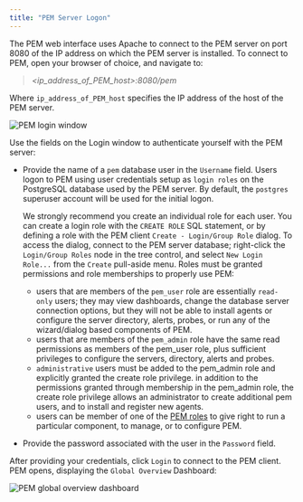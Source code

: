 ```yaml
---
title: "PEM Server Logon"
---
```


<div id="pem_server_logon" class="registered_link"></div>

The PEM web interface uses Apache to connect to the PEM server on port 8080 of the IP address on which the PEM server is installed. To connect to PEM, open your browser of choice, and navigate to:

> *&lt;ip_address_of_PEM_host>:8080/pem*

Where `ip_address_of_PEM_host` specifies the IP address of the host of the PEM server.

![PEM login window](../images/pem_logon.png)

Use the fields on the Login window to authenticate yourself with the PEM server:

-   Provide the name of a `pem` database user in the `Username` field. Users logon to PEM using user credentials setup as `login roles` on the PostgreSQL database used by the PEM server. By default, the `postgres` superuser account will be used for the initial logon.

    We strongly recommend you create an individual role for each user. You can create a login role with the `CREATE ROLE` SQL statement, or by defining a role with the PEM client `Create - Login/Group Role` dialog. To access the dialog, connect to the PEM server database; right-click the `Login/Group Roles` node in the tree control, and select `New Login Role...` from the `Create` pull-aside menu. Roles must be granted permissions and role memberships to properly use PEM:

    -   users that are members of the `pem_user` role are essentially `read-only` users; they may view dashboards, change the database server connection options, but they will not be able to install agents or configure the server directory, alerts, probes, or run any of the wizard/dialog based components of PEM.
    -   users that are members of the `pem_admin` role have the same read permissions as members of the pem_user role, plus sufficient privileges to configure the servers, directory, alerts and probes.
    -   `administrative` users must be added to the pem_admin role and explicitly granted the create role privilege. in addition to the permissions granted through membership in the pem_admin role, the create role privilege allows an administrator to create additional pem users, and to install and register new agents.
    -   users can be member of one of the [PEM roles](04_pem_roles/#pem_roles) to give right to run a particular component, to manage, or to configure PEM.

-   Provide the password associated with the user in the `Password` field.

After providing your credentials, click `Login` to connect to the PEM client. PEM opens, displaying the `Global Overview` Dashboard:

![PEM global overview dashboard](../images/global_overview.png)
